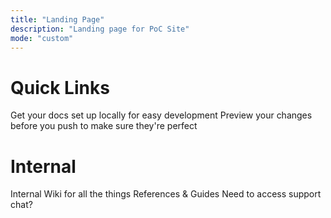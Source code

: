 ```yaml
---
title: "Landing Page"
description: "Landing page for PoC Site"
mode: "custom"
---
```


# Quick Links

<CardGroup cols="3">
  <Card title="Courses & Learning" icon="pen-to-square" href="https://medecision.com">
    Get your docs set up locally for easy development
  </Card>
  <Card title="API Docs" icon="image" href="https://mintlify.com/docs/development">
    Preview your changes before you push to make sure they're perfect
  </Card>
  <Card title="Docs & Guides" icon="sparkles">
    
  </Card>
</CardGroup>

# Internal

<CardGroup cols="2">
  <Card title="Wiki" icon="palette" href="https://mintlify.com/docs/settings/global">
    Internal Wiki for all the things
  </Card>
  <Card title="Reference Material" icon="code" href="https://mintlify.com/docs/api-playground/openapi">
    References & Guides
  </Card>
  <Card title="Intercom" icon="screwdriver-wrench" href="https://mintlify.com/docs/content/components/accordions">
    Need to access support chat?
  </Card>
</CardGroup>
